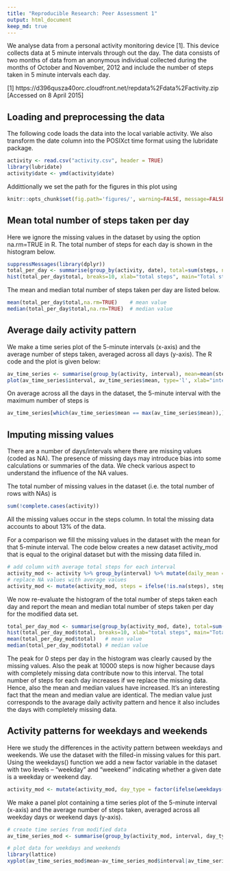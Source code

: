 ```yaml
---
title: "Reproducible Research: Peer Assessment 1"
output: html_document
keep_md: true
---
```


We analyse data from a personal activity monitoring device [1]. This device collects data at 5 minute intervals through out the day. The data consists of two months of data from an anonymous individual collected during
the months of October and November, 2012 and include the number of steps taken in 5 minute intervals each day.

[1] https://d396qusza40orc.cloudfront.net/repdata%2Fdata%2Factivity.zip [Accessed on 8 April 2015]


## Loading and preprocessing the data

The following code loads the data into the local variable activity. We also transform the date column into the POSIXct time format using the lubridate package.
```r
activity <- read.csv("activity.csv", header = TRUE)
library(lubridate)
activity$date <- ymd(activity$date)
```

Addittionally we set the path for the figures in this plot using
```r
knitr::opts_chunk$set(fig.path='figures/', warning=FALSE, message=FALSE)
```

## Mean total number of steps taken per day

Here we ignore the missing values in the dataset by using the option na.rm=TRUE in R. The total number of steps for each day is shown in the histogram below.
```r
suppressMessages(library(dplyr))
total_per_day <- summarise(group_by(activity, date), total=sum(steps, na.rm=TRUE))
hist(total_per_day$total, breaks=10, xlab="total steps", main="Total steps per day")
```

The mean and median total number of steps taken per day are listed below.
```r
mean(total_per_day$total,na.rm=TRUE)    # mean value
median(total_per_day$total,na.rm=TRUE)  # median value
```

## Average daily activity pattern

We make a time series plot of the 5-minute intervals (x-axis) and the average number of steps taken, averaged across all days (y-axis). The R code and the plot is given below:
```r
av_time_series <- summarise(group_by(activity, interval), mean=mean(steps, na.rm=TRUE))
plot(av_time_series$interval, av_time_series$mean, type='l', xlab="interval", ylab="average steps", main="Average daily activity pattern")
```

On average across all the days in the dataset, the 5-minute interval with the maximum number of steps is
```r
av_time_series[which(av_time_series$mean == max(av_time_series$mean)),]
```


## Imputing missing values

There are a number of days/intervals where there are missing values (coded as NA). The presence of missing days may introduce bias into some calculations or summaries of the data. We check various aspect to understand the influence of the NA values.

The total number of missing values in the dataset (i.e. the total number of rows with NAs) is
```r
sum(!complete.cases(activity))
```
All the missing values occur in the steps column. In total the missing data accounts to about 13% of the data.

For a comparison we fill the missing values in the dataset with the mean for that 5-minute interval. The code below creates a new dataset activity_mod that is equal to the original dataset but with the missing data filled in.
```r
# add column with average total steps for each interval
activity_mod <- activity %>% group_by(interval) %>% mutate(daily_mean = mean(steps, na.rm=TRUE))
# replace NA values with average values
activity_mod <- mutate(activity_mod, steps = ifelse(!is.na(steps), steps, daily_mean))
```

We now re-evaluate the histogram of the total number of steps taken each day and report the mean and median total number of steps taken per day for the modified data set. 
```r
total_per_day_mod <- summarise(group_by(activity_mod, date), total=sum(steps, na.rm=TRUE))
hist(total_per_day_mod$total, breaks=10, xlab="total steps", main="Total steps per day")
mean(total_per_day_mod$total)   # mean value
median(total_per_day_mod$total) # median value
```
The peak for 0 steps per day in the histogram was clearly caused by the missing values. Also the peak at 10000 steps is now higher because days with completely missing data contribute now to this interval. The total number of steps for each day increases if we replace the missing data. Hence, also the mean and median values have increased. It's an interesting fact that the mean and median value are identical. The median value just corresponds to the avarage daily activity pattern and hence it also includes the days with completely missing data.

## Activity patterns for weekdays and weekends

Here we study the differences in the activity pattern between weekdays and weekends. We use the dataset
with the filled-in missing values for this part. Using the weekdays() function we add a new factor variable in the dataset with two levels – “weekday” and “weekend” indicating whether a given date is a weekday or weekend day.
```r
activity_mod <- mutate(activity_mod, day_type = factor(ifelse(weekdays(date)=="Saturday" | weekdays(date)=="Sunday", "weekend", "weekday")))
```

We make a panel plot containing a time series plot of the 5-minute interval (x-axis) and the average number of steps taken, averaged across all weekday days or weekend days (y-axis). 
```r
# create time series from modified data
av_time_series_mod <- summarise(group_by(activity_mod, interval, day_type), mean=mean(steps))

# plot data for weekdays and weekends
library(lattice)
xyplot(av_time_series_mod$mean~av_time_series_mod$interval|av_time_series_mod$day_type, type='l', xlab="interval", ylab="average steps", main="Average daily activity pattern", layout=c(1,2))
```




